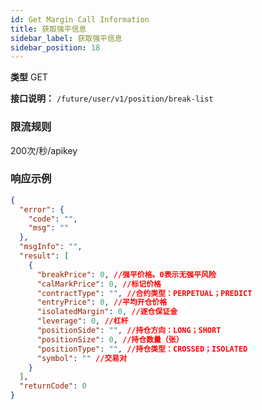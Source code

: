 ```yaml
---
id: Get Margin Call Information
title: 获取强平信息
sidebar_label: 获取强平信息
sidebar_position: 18
---
```


**类型** GET

**接口说明：** `/future/user/v1/position/break-list`

### 限流规则

200次/秒/apikey

### 响应示例

```json title="响应"
{
  "error": {
    "code": "",
    "msg": ""
  },
  "msgInfo": "",
  "result": [
    {
      "breakPrice": 0, //强平价格。0表示无强平风险
      "calMarkPrice": 0, //标记价格
      "contractType": "", //合约类型：PERPETUAL；PREDICT
      "entryPrice": 0, //平均开仓价格
      "isolatedMargin": 0, //逐仓保证金
      "leverage": 0, //杠杆
      "positionSide": "", //持仓方向：LONG；SHORT
      "positionSize": 0, //持仓数量（张）
      "positionType": "", //持仓类型：CROSSED；ISOLATED
      "symbol": "" //交易对
    }
  ],
  "returnCode": 0
}
```